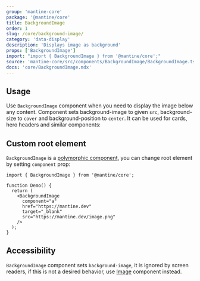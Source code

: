 ```yaml
---
group: 'mantine-core'
package: '@mantine/core'
title: BackgroundImage
order: 1
slug: /core/background-image/
category: 'data-display'
description: 'Displays image as background'
props: ['BackgroundImage']
import: "import { BackgroundImage } from '@mantine/core';"
source: 'mantine-core/src/components/BackgroundImage/BackgroundImage.tsx'
docs: 'core/BackgroundImage.mdx'
---
```



## Usage

Use `BackgroundImage` component when you need to display the image below any content.
Component sets background-image to given `src`, background-size to `cover` and background-position to `center`.
It can be used for cards, hero headers and similar components:

<Demo data={BackgroundImageDemos.usage} />

## Custom root element

`BackgroundImage` is a [polymorphic component](/guides/polymorphic/), you can change root element by setting `component` prop:

```tsx
import { BackgroundImage } from '@mantine/core';

function Demo() {
  return (
    <BackgroundImage
      component="a"
      href="https://mantine.dev"
      target="_blank"
      src="https://mantine.dev/image.png"
    />
  );
}
```

## Accessibility

`BackgroundImage` component sets `background-image`, it is ignored by screen readers,
if this is not a desired behavior, use [Image](/core/image/) component instead.
